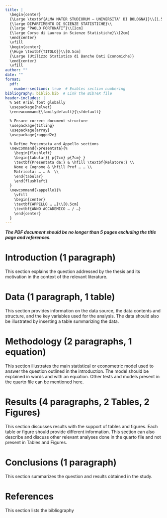 ```yaml
---
title: |
  \begin{center}
  {\Large \textbf{ALMA MATER STUDIORUM – UNIVERSITA’ DI BOLOGNA}}\\[1.5cm]
  {\large DIPARTIMENTO DI SCIENZE STATISTICHE}\\
  {\large “PAOLO FORTUNATI”}\\[2cm]
  {\large Corso di Laurea in Scienze Statistiche}\\[2cm]
  \end{center}
  \vfill
  \begin{center}
  {\Huge \textbf{TITOLO}}\\[0.5cm]
  {\Large (Utilizzo Statistico di Banche Dati Economiche)}
  \end{center}
  \vfill
author: ""
date: ""
format: 
  pdf:
    number-sections: true  # Enables section numbering
bibliography: biblio.bib  # Link the BibTeX file
header-includes: |
  % Set Arial font globally
  \usepackage{helvet}  
  \renewcommand{\familydefault}{\sfdefault}  

  % Ensure correct document structure
  \usepackage{titling}
  \usepackage{array}
  \usepackage{ragged2e}

  % Define Presentata and Appello sections
  \newcommand{\presentata}{%
    \begin{flushleft}
    \begin{tabular}{ p{7cm} p{7cm} }
    \textbf{Presentata da:} & \hfill \textbf{Relatore:} \\
    Nome e Cognome & \hfill Prof … … \\
    Matricola: … … &  \\
    \end{tabular}
    \end{flushleft}
  }
  \newcommand{\appello}{%
    \vfill
    \begin{center}
    \textbf{APPELLO … …}\\[0.5cm]
    \textbf{ANNO ACCADEMICO … / …}
    \end{center}
  }
---
```


\presentata

\appello

\newpage  

\fontsize{12pt}{14pt} \selectfont  

***The PDF document should be no longer than 5 pages excluding the title page and references.***

# Introduction (1 paragraph)

This section explains the question addressed by the thesis and its motivation in the context of the relevant literature.

# Data (1 paragraph, 1 table)

This section provides information on the data source, the data contents and structure, and the key variables used for the analysis. The data should also be illustrated by inserting a table summarizing the data.

# Methodology (2 paragraphs, 1 equation)

This section illustrates the main statistical or econometric model used to answer the question outlined in the introduction. The model should be explained in words and with an equation. Other tests and models present in the quarto file can be mentioned here.

# Results (4 paragraphs, 2 Tables, 2 Figures)

This section discusses results with the support of tables and figures. Each table or figure should provide different information. This section can also describe and discuss other relevant analyses done in the quarto file and not present in Tables and Figures.

# Conclusions (1 paragraph)

This section summarizes the question and results obtained in the study.


# References

This section lists the bibliography



